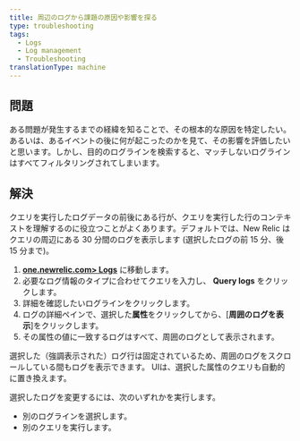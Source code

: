 ```yaml
---
title: 周辺のログから課題の原因や影響を探る
type: troubleshooting
tags:
  - Logs
  - Log management
  - Troubleshooting
translationType: machine
---
```


## 問題

ある問題が発生するまでの経緯を知ることで、その根本的な原因を特定したい。あるいは、あるイベントの後に何が起こったのかを見て、その影響を評価したいと思います。しかし、目的のログラインを検索すると、マッチしないログラインはすべてフィルタリングされてしまいます。

## 解決

クエリを実行したログデータの前後にある行が、クエリを実行した行のコンテキストを理解するのに役立つことがよくあります。デフォルトでは、New Relic はクエリの周辺にある 30 分間のログを表示します (選択したログの前 15 分、後 15 分まで)。

1. **[one.newrelic.com> Logs](https://one.newrelic.com)** に移動します。
2. 必要なログ情報のタイプに合わせてクエリを入力し、 **Query logs** をクリックします。
3. 詳細を確認したいログラインをクリックします。
4. ログの詳細ペインで、選択した**属性**をクリックしてから、\[**周囲のログを表示**]をクリックします。
5. その属性の値に一致するログはすべて、周囲のログとして表示されます。

選択した（強調表示された）ログ行は固定されているため、周囲のログをスクロールしている間もログを表示できます。 UIは、選択した属性のクエリも自動的に置き換えます。

選択したログを変更するには、次のいずれかを実行します。

* 別のログラインを選択します。
* 別のクエリを実行します。